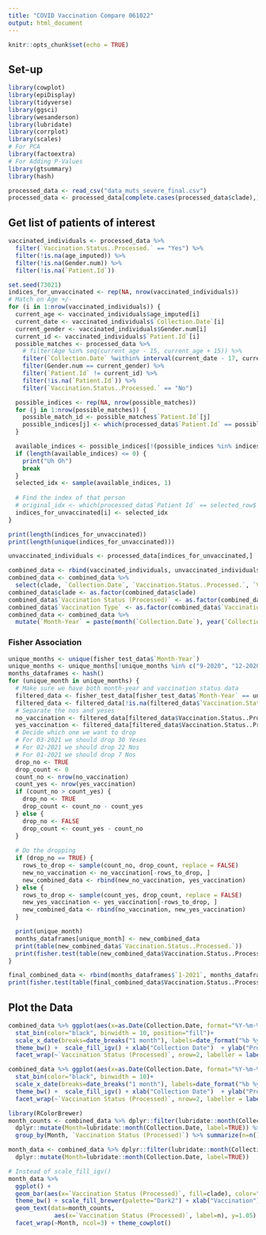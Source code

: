 ```yaml
---
title: "COVID Vaccination Compare 061022"
output: html_document
---
```


```r
knitr::opts_chunk$set(echo = TRUE)
```

## Set-up

```r
library(cowplot)
library(epiDisplay)
library(tidyverse)
library(ggsci)  
library(wesanderson)
library(lubridate)
library(corrplot) 
library(scales)
# For PCA
library(factoextra)
# For Adding P-Values
library(gtsummary)
library(hash)
```

```r
processed_data <- read_csv("data_muts_severe_final.csv")
processed_data <- processed_data[complete.cases(processed_data$clade),]
```

## Get list of patients of interest

```r
vaccinated_individuals <- processed_data %>%
  filter(`Vaccination.Status..Processed.` == "Yes") %>%
  filter(!is.na(age_imputed)) %>%
  filter(!is.na(Gender.num)) %>%
  filter(!is.na(`Patient.Id`))
```

```r
set.seed(73021)
indices_for_unvaccinated <- rep(NA, nrow(vaccinated_individuals))
# Match on Age +/- 
for (i in 1:nrow(vaccinated_individuals)) {
  current_age <- vaccinated_individuals$age_imputed[i]
  current_date <- vaccinated_individuals$`Collection.Date`[i]
  current_gender <- vaccinated_individuals$Gender.num[i]
  current_id <- vaccinated_individuals$`Patient.Id`[i]
  possible_matches <- processed_data %>%
    # filter(Age %in% seq(current_age - 15, current_age + 15)) %>%
    filter(`Collection.Date` %within% interval(current_date - 17, current_date + 17)) %>%
    filter(Gender.num == current_gender) %>%
    filter(`Patient.Id` != current_id) %>%
    filter(!is.na(`Patient.Id`)) %>%
    filter(`Vaccination.Status..Processed.` == "No")

  possible_indices <- rep(NA, nrow(possible_matches))
  for (j in 1:nrow(possible_matches)) {
    possible_match_id <- possible_matches$`Patient.Id`[j]
    possible_indices[j] <- which(processed_data$`Patient.Id` == possible_match_id)
  }

  available_indices <- possible_indices[!(possible_indices %in% indices_for_unvaccinated)]
  if (length(available_indices) <= 0) {
    print("Uh Oh")
    break
  }
  selected_idx <- sample(available_indices, 1)
  
  # Find the index of that person
  # original_idx <- which(processed_data$`Patient Id` == selected_row$`Patient Id`)
  indices_for_unvaccinated[i] <- selected_idx
}
```

```r
print(length(indices_for_unvaccinated))
print(length(unique(indices_for_unvaccinated)))
```

```r
unvaccinated_individuals <- processed_data[indices_for_unvaccinated,]
```

```r
combined_data <- rbind(vaccinated_individuals, unvaccinated_individuals)
combined_data <- combined_data %>%
  select(clade, `Collection.Date`, `Vaccination.Status..Processed.`, `Vaccination.Type`)
combined_data$clade <- as.factor(combined_data$clade)
combined_data$`Vaccination Status (Processed)` <- as.factor(combined_data$`Vaccination.Status..Processed.`)
combined_data$`Vaccination Type` <- as.factor(combined_data$`Vaccination.Type`)
combined_data <- combined_data %>%
  mutate(`Month-Year` = paste(month(`Collection.Date`), year(`Collection.Date`), sep="-"))
```

### Fisher Association

```r
unique_months <- unique(fisher_test_data$`Month-Year`)
unique_months <- unique_months[!unique_months %in% c("9-2020", "12-2020")]
months_dataframes <- hash()
for (unique_month in unique_months) {
  # Make sure we have both month-year and vaccination status data
  filtered_data <- fisher_test_data[fisher_test_data$`Month-Year` == unique_month, ]
  filtered_data <- filtered_data[!is.na(filtered_data$`Vaccination.Status..Processed.`),]
  # Separate the nos and yeses
  no_vaccination <- filtered_data[filtered_data$Vaccination.Status..Processed. == "No", ]
  yes_vaccination <- filtered_data[filtered_data$Vaccination.Status..Processed. == "Yes", ]
  # Decide which one we want to drop
  # For 03-2021 we should drop 30 Yeses
  # For 02-2021 we should drop 22 Nos
  # For 01-2021 we should drop 7 Nos
  drop_no <- TRUE
  drop_count <- 0
  count_no <- nrow(no_vaccination)
  count_yes <- nrow(yes_vaccination)
  if (count_no > count_yes) {
    drop_no <- TRUE
    drop_count <- count_no - count_yes
  } else {
    drop_no <- FALSE
    drop_count <- count_yes - count_no
  }
  
  # Do the dropping
  if (drop_no == TRUE) {
    rows_to_drop <- sample(count_no, drop_count, replace = FALSE)
    new_no_vaccination <- no_vaccination[-rows_to_drop, ]
    new_combined_data <- rbind(new_no_vaccination, yes_vaccination)
  } else {
    rows_to_drop <- sample(count_yes, drop_count, replace = FALSE)
    new_yes_vaccination <- yes_vaccination[-rows_to_drop, ]
    new_combined_data <- rbind(no_vaccination, new_yes_vaccination)
  }

  print(unique_month)
  months_dataframes[unique_month] <- new_combined_data
  print(table(new_combined_data$`Vaccination.Status..Processed.`))
  print(fisher.test(table(new_combined_data$Vaccination.Status..Processed., new_combined_data$is_alpha_clade)))
}
```

```r
final_combined_data <- rbind(months_dataframes$`1-2021`, months_dataframes$`2-2021`, months_dataframes$`3-2021`)
print(fisher.test(table(final_combined_data$Vaccination.Status..Processed., final_combined_data$is_alpha_clade)))
```


## Plot the Data

```r
combined_data %>% ggplot(aes(x=as.Date(Collection.Date, format="%Y-%m-%d"), fill=clade)) +
  stat_bin(color="black", binwidth = 10, position="fill")+
  scale_x_date(breaks=date_breaks("1 month"), labels=date_format("%b %y")) +
  theme_bw() +  scale_fill_igv() + xlab("Collection Date")  + ylab("Proportion of Patients")  +
  facet_wrap(~`Vaccination Status (Processed)`, nrow=2, labeller = labeller(.rows=label_both)) + theme_cowplot()

combined_data %>% ggplot(aes(x=as.Date(Collection.Date, format="%Y-%m-%d"), fill=clade)) +
  stat_bin(color="black", binwidth = 10)+
  scale_x_date(breaks=date_breaks("1 month"), labels=date_format("%b %y")) +
  theme_bw() +  scale_fill_igv() + xlab("Collection Date")  + ylab("Proportion of Patients")  +
  facet_wrap(~`Vaccination Status (Processed)`, nrow=2, labeller = labeller(.rows=label_both)) + theme_cowplot()
```

```r
library(RColorBrewer)
month_counts <- combined_data %>% dplyr::filter(lubridate::month(Collection.Date, label=TRUE) !="Dec" ) %>% dplyr::filter(lubridate::month(Collection.Date, label=TRUE) !="Sep") %>%
  dplyr::mutate(Month=lubridate::month(Collection.Date, label=TRUE)) %>%
  group_by(Month, `Vaccination Status (Processed)`) %>% summarize(n=n())

month_data <- combined_data %>% dplyr::filter(lubridate::month(Collection.Date, label=TRUE) !="Dec" ) %>% dplyr::filter(lubridate::month(Collection.Date, label=TRUE) !="Sep") %>%
  dplyr::mutate(Month=lubridate::month(Collection.Date, label=TRUE))

# Instead of scale_fill_igv()
month_data %>%  
  ggplot() +
  geom_bar(aes(x=`Vaccination Status (Processed)`, fill=clade), color="black", binwidth = 10, position="fill")+
  theme_bw() + scale_fill_brewer(palette="Dark2") + xlab("Vaccination")  + ylab("Proportion of Patients") +
  geom_text(data=month_counts, 
             aes(x=`Vaccination Status (Processed)`, label=n), y=1.05) + ylim(0, 1.05) + 
  facet_wrap(~Month, ncol=3) + theme_cowplot()
```